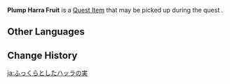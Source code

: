 {{Item Infobox
|id           = 120223
|image        = Item Harra Fruit.png
|type         = Quest Items
|quality      = 0
|description  = Commonly grown in the hot and humid rainforest, this fruit {{sic|has with}} a special spicy aroma. When paired with other fruits, a greater layering of flavors can be achieved.
|source1      = Found during ''[[Fresh Air]]''
|quest        = Fresh Air
|related_type = Variant
|related_item = Harra Fruit
}}
'''Plump Harra Fruit''' is a [[Quest Item]] that may be picked up during the quest {{Quest|Fresh Air}}.
<!--
==Location==
<gallery>

</gallery>
-->
==Other Languages==
{{Other Languages
|en      = Plump Harra Fruit
|zhs     = 饱满的香辛果
|zhs_rm  = Xiāngxīn-guǒ
|zht     = 飽滿的香辛果
|zht_rm  = Xiāngxīn-guǒ
|ja      = ふっくらとしたハッラの実
|ja_rm   = Fukkura to Shita Harra no Mi
|ko      = 속이 꽉 찬 향신과
|ko_rm   = 
|es      = Fruto harra carnoso
|fr      = Fruit harra charnu
|ru      = Спелый фрукт харра
|th      = Harra Fruit อวบอ้วน
|th_rm   = 
|vi      = Quả Harra Căng Mọng
|de      = Vollmundige Harra-Frucht
|id      = Harra Fruit Besar
|pt      = Fruta Harra Carnuda
|tr      = İri Harra Meyvesi
|it      = Frutto di Harra polposo
}}


==Change History==
{{Change History|3.6}}

[[ja:ふっくらとしたハッラの実]]